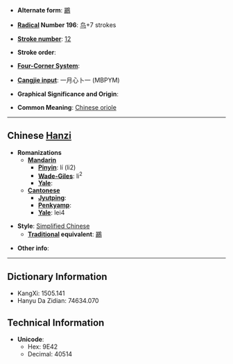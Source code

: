 * '''Alternate form''': [[鸝]]

* '''[[Wiktionary:Chinese radical index| Radical]] Number 196''': [[Wiktionary:Chinese radical index 鸟|鸟]]+7 strokes

* '''[[Wiktionary:Chinese total strokes index|Stroke number]]''': [[Wiktionary:Chinese total strokes index 12|12]]

* '''Stroke order''': 

* '''[[Wiktionary:Chinese four corner index|Four-Corner System]]''': 

* '''[[Wiktionary:Chinese Cangjie index|Cangjie input]]''': 一月心卜一 (MBPYM)

* '''Graphical Significance and Origin''': 

* '''Common Meaning''': [[Chinese oriole]]

----

== Chinese [[Hanzi]] ==

* '''Romanizations'''
** '''[[Mandarin]]'''
*** '''[[Pinyin]]''': lí (li2)
*** '''[[Wade-Giles]]''': li<sup>2</sup>
*** '''[[Yale]]''': 
** '''[[Cantonese]]'''
*** '''[[Jyutping]]''':
*** '''[[Penkyamp]]''': 
*** '''[[Yale]]''': lei4

* '''Style''': [[Simplified Chinese]] 
** '''[[Traditional Chinese|Traditional]] equivalent''': [[鸝]]

* '''Other info''': 

----

== Dictionary Information ==

* KangXi: 1505.141
* Hanyu Da Zidian: 74634.070

== Technical Information ==

* '''Unicode''':
** Hex: 9E42
** Decimal: 40514